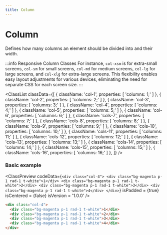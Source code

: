 ```yaml
---
title: Column
---
```



# Column

Defines how many columns an element should be divided into and their width.

:::info Responsive Column Classes
For instance, `col-xsm` is for extra-small screens, `col-sm` for small screens, `col-md` for medium screens, `col-lg` for large screens, and `col-xlg` for extra-large screens. This flexibility enables easy layout adjustments for various devices, eliminating the need for separate CSS for each screen size.
:::

<ClassList
  classData={[
    {
      className: 'col-1',
      properties: [
        'columns: 1;'
      ]
    },
    {
      className: 'col-2',
      properties: [
        'columns: 2;'
      ]
    },
    {
      className: 'col-3',
      properties: [
        'columns: 3;'
      ]
    },
    {
      className: 'col-4',
      properties: [
        'columns: 4;'
      ]
    },
    {
      className: 'col-5',
      properties: [
        'columns: 5;'
      ]
    },
    {
      className: 'col-6',
      properties: [
        'columns: 6;'
      ]
    },
    {
      className: 'cols-7',
      properties: [
        'columns: 7;'
      ]
    },
    {
      className: 'cols-8',
      properties: [
        'columns: 8;'
      ]
    },
    {
      className: 'cols-9',
      properties: [
        'columns: 9;'
      ]
    },
    {
      className: 'cols-10',
      properties: [
        'columns: 10;'
      ]
    },
    {
      className: 'cols-11',
      properties: [
        'columns: 11;'
      ]
    },
    {
      className: 'cols-12',
      properties: [
        'columns: 12;'
      ]
    },
    {
      className: 'cols-13',
      properties: [
        'columns: 13;'
      ]
    },
    {
      className: 'cols-14',
      properties: [
        'columns: 14;'
      ]
    },
    {
      className: 'cols-15',
      properties: [
        'columns: 15;'
      ]
    },
    {
      className: 'cols-16',
      properties: [
        'columns: 16;'
      ]
    },
  ]}
/>

### Basic example

<ClassPreview
  codeData={`
    <div class="col-4">
      <div class="bg-magenta p-1 rad-1 t-white">1</div>
      <div class="bg-magenta p-1 rad-1 t-white">2</div>
      <div class="bg-magenta p-1 rad-1 t-white">3</div>
      <div class="bg-magenta p-1 rad-1 t-white">4</div>
    </div>
  `}
  isPadded = {true}
  isCentered = {false}
  isVersion = '1.0.0'
/>

```html
<div class="col-4">
  <div class="bg-magenta p-1 rad-1 t-white">1</div>
  <div class="bg-magenta p-1 rad-1 t-white">2</div>
  <div class="bg-magenta p-1 rad-1 t-white">3</div>
  <div class="bg-magenta p-1 rad-1 t-white">4</div>
</div>
```